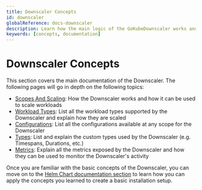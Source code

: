 ```yaml
---
title: Downscaler Concepts
id: downscaler
globalReference: docs-downscaler
description: Learn how the main logic of the GoKubeDownscaler works and how to use the tool to scale workloads.
keywords: [concepts, documentation]
---
```



# Downscaler Concepts

This section covers the main documentation of the Downscaler.
The following pages will go in depth on the following topics:

- [Scopes And Scaling](ref:docs-scopes-and-scaling): How the Downscaler works and how it can be used to scale workloads
- [Workload Types](ref:docs-workload-types): List all the workload types supported by the Downscaler
  and explain how they are scaled
- [Configurations](ref:docs-configurations): List all the configurations available at any scope for the Downscaler
- [Types](ref:docs-types): List and explain the custom types used by the Downscaler (e.g. Timespans, Durations, etc.)
- [Metrics](ref:docs-metrics): Explain all the metrics exposed by the Downscaler and how they can be used to monitor the Downscaler's activity

Once you are familiar with the basic concepts of the Downscaler, you can move on to the
[Helm Chart documentation section](ref:docs-helm) to learn how you can apply the concepts you learned to create a basic
installation setup.

<DocCardList />
